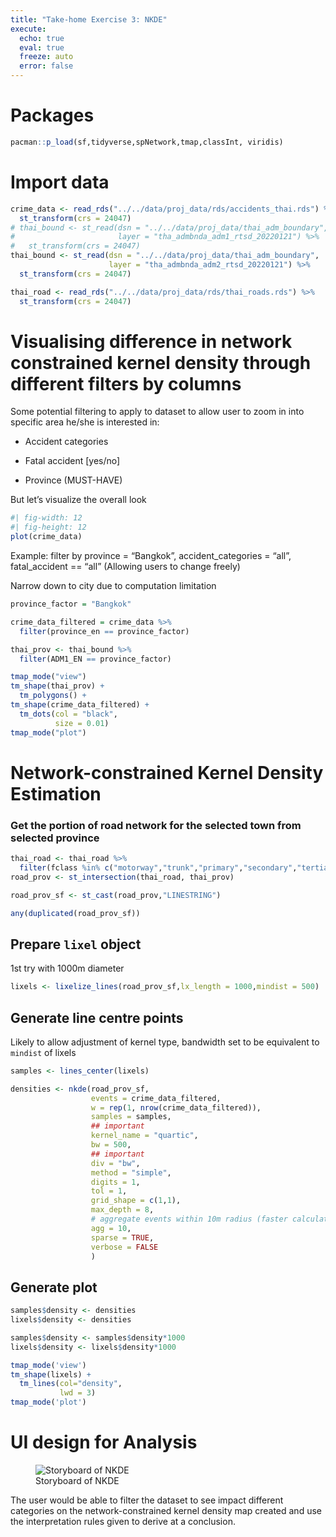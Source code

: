 ```yaml
---
title: "Take-home Exercise 3: NKDE"
execute:
  echo: true
  eval: true
  freeze: auto
  error: false
---
```


# Packages

```r
pacman::p_load(sf,tidyverse,spNetwork,tmap,classInt, viridis)
```

# Import data

```r
crime_data <- read_rds("../../data/proj_data/rds/accidents_thai.rds") %>% 
  st_transform(crs = 24047)
# thai_bound <- st_read(dsn = "../../data/proj_data/thai_adm_boundary",
#                       layer = "tha_admbnda_adm1_rtsd_20220121") %>% 
#   st_transform(crs = 24047)
thai_bound <- st_read(dsn = "../../data/proj_data/thai_adm_boundary",
                      layer = "tha_admbnda_adm2_rtsd_20220121") %>%
  st_transform(crs = 24047)

thai_road <- read_rds("../../data/proj_data/rds/thai_roads.rds") %>% 
  st_transform(crs = 24047)
```

# Visualising difference in network constrained kernel density through different filters by columns

Some potential filtering to apply to dataset to allow user to zoom in into specific area he/she is interested in:

-   Accident categories

-   Fatal accident \[yes/no\]

-   Province (MUST-HAVE)

But let's visualize the overall look

```r
#| fig-width: 12
#| fig-height: 12
plot(crime_data)
```

Example: filter by province = "Bangkok", accident_categories = "all", fatal_accident == "all" (Allowing users to change freely)

Narrow down to city due to computation limitation

```r
province_factor = "Bangkok"

crime_data_filtered = crime_data %>% 
  filter(province_en == province_factor)
```

```r
thai_prov <- thai_bound %>% 
  filter(ADM1_EN == province_factor)

tmap_mode("view")
tm_shape(thai_prov) +
  tm_polygons() +
tm_shape(crime_data_filtered) +
  tm_dots(col = "black",
          size = 0.01)
tmap_mode("plot")
```

# Network-constrained Kernel Density Estimation

### Get the portion of road network for the selected town from selected province

```r
thai_road <- thai_road %>%
  filter(fclass %in% c("motorway","trunk","primary","secondary","tertiary"))
road_prov <- st_intersection(thai_road, thai_prov)
```

```r
road_prov_sf <- st_cast(road_prov,"LINESTRING")
```
```r
any(duplicated(road_prov_sf))
```

## Prepare `lixel` object

1st try with 1000m diameter

```r
lixels <- lixelize_lines(road_prov_sf,lx_length = 1000,mindist = 500)
```

## Generate line centre points

Likely to allow adjustment of kernel type, bandwidth set to be equivalent to `mindist` of lixels

```r
samples <- lines_center(lixels)
```

```r

densities <- nkde(road_prov_sf,
                  events = crime_data_filtered,
                  w = rep(1, nrow(crime_data_filtered)),
                  samples = samples,
                  ## important
                  kernel_name = "quartic",
                  bw = 500,
                  ## important
                  div = "bw",
                  method = "simple",
                  digits = 1,
                  tol = 1,
                  grid_shape = c(1,1),
                  max_depth = 8,
                  # aggregate events within 10m radius (faster calculation)
                  agg = 10,
                  sparse = TRUE,
                  verbose = FALSE
                  )
```

## Generate plot

```r
samples$density <- densities
lixels$density <- densities

samples$density <- samples$density*1000
lixels$density <- lixels$density*1000
```

```r
tmap_mode('view')
tm_shape(lixels) +
  tm_lines(col="density",
           lwd = 3)
tmap_mode('plot')
```

# UI design for Analysis

![Storyboard of NKDE](ui_nkde.png){fig-align="center"}

The user would be able to filter the dataset to see impact different categories on the network-constrained kernel density map created and use the interpretation rules given to derive at a conclusion.
